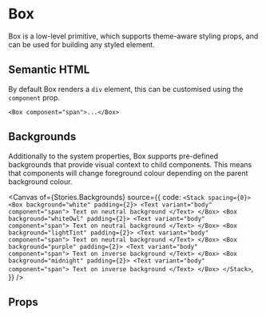 
<Meta of={Stories} />

# Box

Box is a low-level primitive, which supports theme-aware styling props, and can
be used for building any styled element.

## Semantic HTML

By default Box renders a `div` element, this can be customised using the
`component` prop.

```tsx dark
<Box component="span">...</Box>
```

## Backgrounds

Additionally to the system properties, Box supports pre-defined backgrounds
that provide visual context to child components. This means that components
will change foreground colour depending on the parent background colour.

<Canvas
  of={Stories.Backgrounds}
  source={{
    code: `
<Stack spacing={0}>
  <Box background="white" padding={2}>
    <Text variant="body" component="span">
      Text on neutral background
    </Text>
  </Box>
  <Box background="whiteOwl" padding={2}>
    <Text variant="body" component="span">
      Text on neutral background
    </Text>
  </Box>
  <Box background="lightTint" padding={2}>
    <Text variant="body" component="span">
      Text on neutral background
    </Text>
  </Box>
  <Box background="purple" padding={2}>
    <Text variant="body" component="span">
      Text on inverse background
    </Text>
  </Box>
  <Box background="midnight" padding={2}>
    <Text variant="body" component="span">
      Text on inverse background
    </Text>
  </Box>
</Stack>
    `,
  }}
/>

## Props

<ArgTypes of={Stories} />
